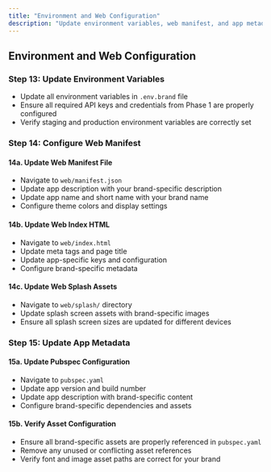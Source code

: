 ```yaml
---
title: "Environment and Web Configuration"
description: "Update environment variables, web manifest, and app metadata"
---
```


## Environment and Web Configuration

### Step 13: Update Environment Variables

- Update all environment variables in `.env.brand` file
- Ensure all required API keys and credentials from Phase 1 are properly configured
- Verify staging and production environment variables are correctly set

### Step 14: Configure Web Manifest

#### 14a. Update Web Manifest File

- Navigate to `web/manifest.json`
- Update app description with your brand-specific description
- Update app name and short name with your brand name
- Configure theme colors and display settings

#### 14b. Update Web Index HTML

- Navigate to `web/index.html`
- Update meta tags and page title
- Update app-specific keys and configuration
- Configure brand-specific metadata

#### 14c. Update Web Splash Assets

- Navigate to `web/splash/` directory
- Update splash screen assets with brand-specific images
- Ensure all splash screen sizes are updated for different devices

### Step 15: Update App Metadata

#### 15a. Update Pubspec Configuration

- Navigate to `pubspec.yaml`
- Update app version and build number
- Update app description with brand-specific content
- Configure brand-specific dependencies and assets

#### 15b. Verify Asset Configuration

- Ensure all brand-specific assets are properly referenced in `pubspec.yaml`
- Remove any unused or conflicting asset references
- Verify font and image asset paths are correct for your brand
